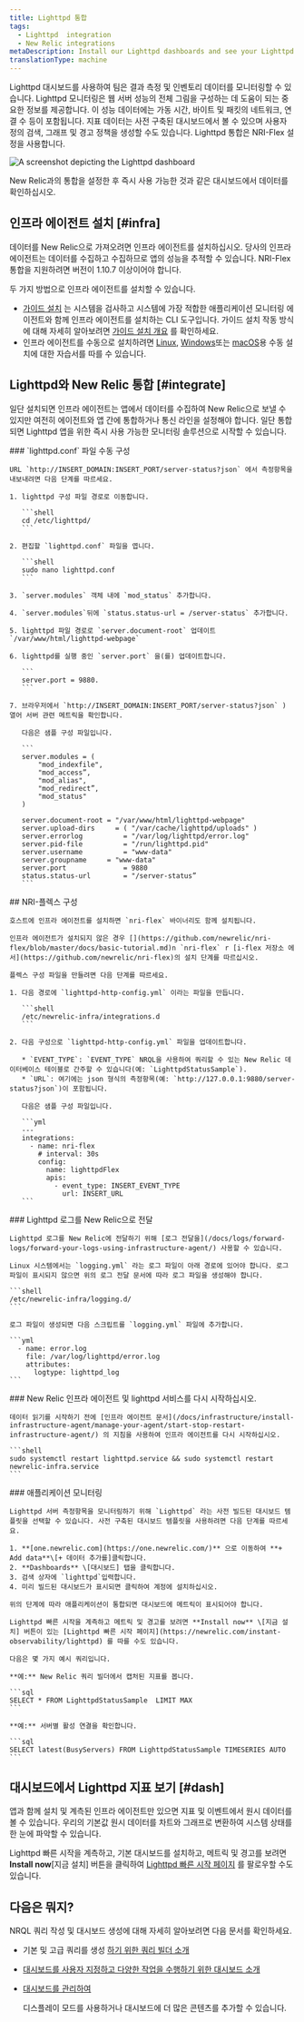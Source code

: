 ```yaml
---
title: Lighttpd 통합
tags:
  - Lighttpd  integration
  - New Relic integrations
metaDescription: Install our Lighttpd dashboards and see your Lighttpd  data in New Relic.
translationType: machine
---
```



Lighttpd 대시보드를 사용하여 팀은 결과 측정 및 인벤토리 데이터를 모니터링할 수 있습니다. Lighttpd 모니터링은 웹 서버 성능의 전체 그림을 구성하는 데 도움이 되는 중요한 정보를 제공합니다. 이 성능 데이터에는 가동 시간, 바이트 및 패킷의 네트워크, 연결 수 등이 포함됩니다. 지표 데이터는 사전 구축된 대시보드에서 볼 수 있으며 사용자 정의 검색, 그래프 및 경고 정책을 생성할 수도 있습니다. Lighttpd 통합은 NRI-Flex 설정을 사용합니다.

<img
  title="Lighttpd dashboard"
  alt="A screenshot depicting the Lighttpd dashboard"
  src={infrastructureLighttptdDashboard}
/>

<figcaption>
  New Relic과의 통합을 설정한 후 즉시 사용 가능한 것과 같은 대시보드에서 데이터를 확인하십시오.
</figcaption>

## 인프라 에이전트 설치 [#infra]

데이터를 New Relic으로 가져오려면 인프라 에이전트를 설치하십시오. 당사의 인프라 에이전트는 데이터를 수집하고 수집하므로 앱의 성능을 추적할 수 있습니다. NRI-Flex 통합을 지원하려면 버전이 1.10.7 이상이어야 합니다.

두 가지 방법으로 인프라 에이전트를 설치할 수 있습니다.

* [가이드 설치](https://one.newrelic.com/nr1-core?state=4f81feab-35f7-e97e-9903-52510f8542bd) 는 시스템을 검사하고 시스템에 가장 적합한 애플리케이션 모니터링 에이전트와 함께 인프라 에이전트를 설치하는 CLI 도구입니다. 가이드 설치 작동 방식에 대해 자세히 알아보려면 [가이드 설치 개요](/docs/infrastructure/host-integrations/installation/new-relic-guided-install-overview) 를 확인하세요.
* 인프라 에이전트를 수동으로 설치하려면 [Linux](/docs/infrastructure/install-infrastructure-agent/linux-installation/install-infrastructure-monitoring-agent-linux), [Windows](/docs/infrastructure/install-infrastructure-agent/windows-installation/install-infrastructure-monitoring-agent-windows/)또는 [macOS](/docs/infrastructure/install-infrastructure-agent/macos-installation/install-infrastructure-monitoring-agent-macos/)용 수동 설치에 대한 자습서를 따를 수 있습니다.

## Lighttpd와 New Relic 통합 [#integrate]

일단 설치되면 인프라 에이전트는 앱에서 데이터를 수집하여 New Relic으로 보낼 수 있지만 여전히 에이전트와 앱 간에 통합하거나 통신 라인을 설정해야 합니다. 일단 통합되면 Lighttpd 앱을 위한 즉시 사용 가능한 모니터링 솔루션으로 시작할 수 있습니다.

<Steps>
  <Step>
    ### `lighttpd.conf` 파일 수동 구성

    URL `http://INSERT_DOMAIN:INSERT_PORT/server-status?json` 에서 측정항목을 내보내려면 다음 단계를 따르세요.

    1. lighttpd 구성 파일 경로로 이동합니다.

       ```shell
       cd /etc/lighttpd/
       ```

    2. 편집할 `lighttpd.conf` 파일을 엽니다.

       ```shell
       sudo nano lighttpd.conf
       ```

    3. `server.modules` 객체 내에 `mod_status` 추가합니다.

    4. `server.modules`뒤에 `status.status-url = /server-status` 추가합니다.

    5. lighttpd 파일 경로로 `server.document-root` 업데이트 `/var/www/html/lighttpd-webpage`

    6. lighttpd를 실행 중인 `server.port` 을(를) 업데이트합니다.

       ```
       server.port = 9880.
       ```

    7. 브라우저에서 `http://INSERT_DOMAIN:INSERT_PORT/server-status?json` ) 열어 서버 관련 메트릭을 확인합니다.

       다음은 샘플 구성 파일입니다.

       ```
       server.modules = (
           "mod_indexfile",
           "mod_access”,
           "mod_alias",
           "mod_redirect”,
           "mod_status"
       )

       server.document-root	= "/var/www/html/lighttpd-webpage"
       server.upload-dirs	  = ( "/var/cache/lighttpd/uploads" )
       server.errorlog		    = "/var/log/lighttpd/error.log"
       server.pid-file		    = "/run/lighttpd.pid"
       server.username		    = "www-data"
       server.groupname	    = "www-data"
       server.port		        = 9880
       status.status-url	    = "/server-status”
       ```
  </Step>

  <Step>
    ## NRI-플렉스 구성

    호스트에 인프라 에이전트를 설치하면 `nri-flex` 바이너리도 함께 설치됩니다.

    인프라 에이전트가 설치되지 않은 경우 [](https://github.com/newrelic/nri-flex/blob/master/docs/basic-tutorial.md)n `nri-flex` r [i-flex 저장소 에서](https://github.com/newrelic/nri-flex)의 설치 단계를 따르십시오.

    플렉스 구성 파일을 만들려면 다음 단계를 따르세요.

    1. 다음 경로에 `lighttpd-http-config.yml` 이라는 파일을 만듭니다.

       ```shell
       /etc/newrelic-infra/integrations.d
       ```

    2. 다음 구성으로 `lighttpd-http-config.yml` 파일을 업데이트합니다.

       * `EVENT_TYPE`: `EVENT_TYPE` NRQL을 사용하여 쿼리할 수 있는 New Relic 데이터베이스 테이블로 간주할 수 있습니다(예: `LighttpdStatusSample`).
       * `URL`: 여기에는 json 형식의 측정항목(예: `http://127.0.0.1:9880/server-status?json`)이 포함됩니다.

       다음은 샘플 구성 파일입니다.

       ```yml
       ---
       integrations:
         - name: nri-flex
           # interval: 30s
           config:
             name: lighttpdFlex
             apis:
               - event_type: INSERT_EVENT_TYPE
                 url: INSERT_URL  
       ```
  </Step>

  <Step>
    ### Lighttpd 로그를 New Relic으로 전달

    Lighttpd 로그를 New Relic에 전달하기 위해 [로그 전달을](/docs/logs/forward-logs/forward-your-logs-using-infrastructure-agent/) 사용할 수 있습니다.

    Linux 시스템에서는 `logging.yml` 라는 로그 파일이 아래 경로에 있어야 합니다. 로그 파일이 표시되지 않으면 위의 로그 전달 문서에 따라 로그 파일을 생성해야 합니다.

    ```shell
    /etc/newrelic-infra/logging.d/
    ```

    로그 파일이 생성되면 다음 스크립트를 `logging.yml` 파일에 추가합니다.

    ```yml
      - name: error.log
        file: /var/log/lighttpd/error.log
        attributes:
          logtype: lighttpd_log
    ```
  </Step>

  <Step>
    ### New Relic 인프라 에이전트 및 lighttpd 서비스를 다시 시작하십시오.

    데이터 읽기를 시작하기 전에 [인프라 에이전트 문서](/docs/infrastructure/install-infrastructure-agent/manage-your-agent/start-stop-restart-infrastructure-agent/) 의 지침을 사용하여 인프라 에이전트를 다시 시작하십시오.

    ```shell
    sudo systemctl restart lighttpd.service && sudo systemctl restart newrelic-infra.service
    ```
  </Step>

  <Step>
    ### 애플리케이션 모니터링

    Lighttpd 서버 측정항목을 모니터링하기 위해 `Lighttpd` 라는 사전 빌드된 대시보드 템플릿을 선택할 수 있습니다. 사전 구축된 대시보드 템플릿을 사용하려면 다음 단계를 따르세요.

    1. **[one.newrelic.com](https://one.newrelic.com/)** 으로 이동하여 **+ Add data**\[+ 데이터 추가를]클릭합니다.
    2. **Dashboards** \[대시보드] 탭을 클릭합니다.
    3. 검색 상자에 `lighttpd`입력합니다.
    4. 미리 빌드된 대시보드가 표시되면 클릭하여 계정에 설치하십시오.

    위의 단계에 따라 애플리케이션이 통합되면 대시보드에 메트릭이 표시되어야 합니다.

    Lighttpd 빠른 시작을 계측하고 메트릭 및 경고를 보려면 **Install now** \[지금 설치] 버튼이 있는 [Lighttpd 빠른 시작 페이지](https://newrelic.com/instant-observability/lighttpd) 를 따를 수도 있습니다.

    다음은 몇 가지 예시 쿼리입니다.

    **예:** New Relic 쿼리 빌더에서 캡처된 지표를 봅니다.

    ```sql
    SELECT * FROM LighttpdStatusSample  LIMIT MAX
    ```

    **예:** 서버별 활성 연결을 확인합니다.

    ```sql
    SELECT latest(BusyServers) FROM LighttpdStatusSample TIMESERIES AUTO
    ```
  </Step>
</Steps>

## 대시보드에서 Lighttpd 지표 보기 [#dash]

앱과 함께 설치 및 계측된 인프라 에이전트만 있으면 지표 및 이벤트에서 원시 데이터를 볼 수 있습니다. 우리의 기본값 <InlinePopover type="dashboards"/>원시 데이터를 차트와 그래프로 변환하여 시스템 상태를 한 눈에 파악할 수 있습니다.

Lighttpd 빠른 시작을 계측하고, 기본 대시보드를 설치하고, 메트릭 및 경고를 보려면 **Install now**\[지금 설치] 버튼을 클릭하여 [Lighttpd 빠른 시작 페이지](https://newrelic.com/instant-observability/lighttpd) 를 팔로우할 수도 있습니다.

## 다음은 뭐지?

NRQL 쿼리 작성 및 대시보드 생성에 대해 자세히 알아보려면 다음 문서를 확인하세요.

* 기본 및 고급 쿼리를 생성 [하기 위한 쿼리 빌더 소개](/docs/query-your-data/explore-query-data/query-builder/introduction-query-builder)

* [대시보드를 사용자 지정하고 다양한 작업을 수행하기 위한 대시보드 소개](/docs/query-your-data/explore-query-data/dashboards/introduction-dashboards)

* [대시보드를 관리하여](/docs/query-your-data/explore-query-data/dashboards/manage-your-dashboard)

  <InlinePopover type="dashboards"/>

  디스플레이 모드를 사용하거나 대시보드에 더 많은 콘텐츠를 추가할 수 있습니다.